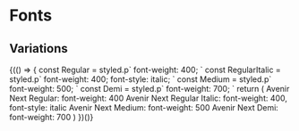 
<Meta title="Assets/Fonts" />

# Fonts

## Variations

<Preview>
  <Story name="Variations">
    <React.Fragment>
      {(() => {
        const Regular = styled.p`
          font-weight: 400;
        `
        const RegularItalic = styled.p`
          font-weight: 400;
          font-style: italic;
        `
        const Medium = styled.p`
          font-weight: 500;
        `
        const Demi = styled.p`
          font-weight: 700;
        `
        return (
          <React.Fragment>
            <Regular>Avenir Next Regular: font-weight: 400</Regular>
            <RegularItalic>
              Avenir Next Regular Italic: font-weight: 400, font-style: italic
            </RegularItalic>
            <Medium>Avenir Next Medium: font-weight: 500</Medium>
            <Demi>Avenir Next Demi: font-weight: 700</Demi>
          </React.Fragment>
        )
      })()}
    </React.Fragment>
  </Story>
</Preview>
